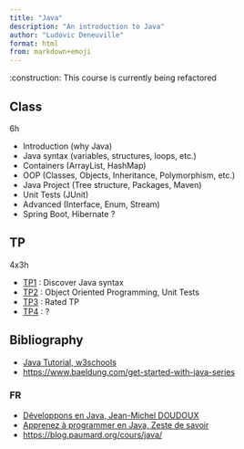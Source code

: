 ```yaml
---
title: "Java"
description: "An introduction to Java"
author: "Ludovic Deneuville"
format: html
from: markdown+emoji
---
```



:construction: This course is currently being refactored

## Class

6h

- Introduction (why Java)
- Java syntax (variables, structures, loops, etc.)
- Containers (ArrayList, HashMap)
- OOP (Classes, Objects, Inheritance, Polymorphism, etc.)
- Java Project (Tree structure, Packages, Maven)
- Unit Tests (JUnit)
- Advanced (Interface, Enum, Stream)
- Spring Boot, Hibernate ?


## TP

4x3h

- [TP1](doc/tp/tp1.qmd) : Discover Java syntax
- [TP2](doc/tp/tp2.qmd) : Object Oriented Programming, Unit Tests
- [TP3](doc/tp/tp3.qmd) : Rated TP
- [TP4](doc/tp/tp4.qmd) : ?


## Bibliography

- [Java Tutorial, w3schools](https://www.w3schools.com/java/default.asp){target="_blank"}
- <https://www.baeldung.com/get-started-with-java-series>{target="_blank"}


### FR

- [Développons en Java, Jean-Michel DOUDOUX](https://www.jmdoudoux.fr/accueil_java.htm){target="_blank"}
- [Apprenez à programmer en Java, Zeste de savoir](https://zestedesavoir.com/tutoriels/646/apprenez-a-programmer-en-java/557_java-oriente-objet/){target="_blank"}
- <https://blog.paumard.org/cours/java/>{target="_blank"}